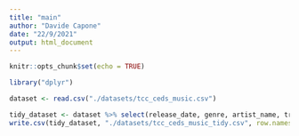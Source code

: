```yaml
---
title: "main"
author: "Davide Capone"
date: "22/9/2021"
output: html_document
---
```


```r
knitr::opts_chunk$set(echo = TRUE)
```


```r
library("dplyr")

```

```r
dataset <- read.csv("./datasets/tcc_ceds_music.csv")

tidy_dataset <- dataset %>% select(release_date, genre, artist_name, track_name, lyrics)
write.csv(tidy_dataset, "./datasets/tcc_ceds_music_tidy.csv", row.names = TRUE)

```

